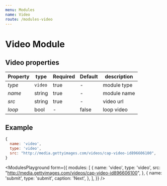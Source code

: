 ```yaml
---
menu: Modules
name: Video
route: /modules-video
---
```


# Video Module

## Video properties

| Property    | type    | Required | Default | description    |
| ----------- | ------- | -------- | ------- | -------------- |
| *type*      | `video` | true     | -       | module type    |
| *name*      | string  | true     | -       | module name    |
| *src*       | string  | true     | -       | video url      |
| *loop*      | bool    | -        | false   | loop video     |


## Example
```jsx
{
  name: 'video',
  type: 'video',
  src: "http://media.gettyimages.com/videos/cap-video-id896606100",
}
```


<ModulesPlayground
  form={{
    modules: [
      {
        name: 'video',
        type: 'video',
        src: "http://media.gettyimages.com/videos/cap-video-id896606100",
      },
      {
        name: 'submit',
        type: 'submit',
        caption: 'Next',
      },
    ],
  }}
/>
